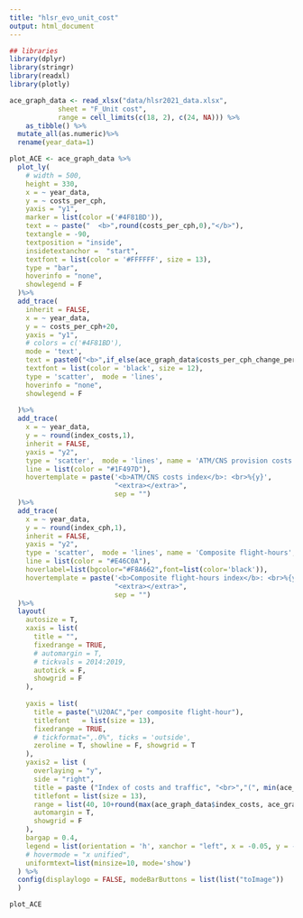 ```yaml
---
title: "hlsr_evo_unit_cost"
output: html_document
---
```


```r
## libraries
library(dplyr)
library(stringr)
library(readxl)
library(plotly)
```

```r
ace_graph_data <- read_xlsx("data/hlsr2021_data.xlsx",
            sheet = "F_Unit cost",
            range = cell_limits(c(18, 2), c(24, NA))) %>%
    as_tibble() %>% 
  mutate_all(as.numeric)%>%
  rename(year_data=1)

plot_ACE <- ace_graph_data %>%
  plot_ly(
    # width = 500, 
    height = 330,
    x = ~ year_data,
    y = ~ costs_per_cph,
    yaxis = "y1",
    marker = list(color =('#4F81BD')),
    text = ~ paste("  <b>",round(costs_per_cph,0),"</b>"),
    textangle = -90,
    textposition = "inside",
    insidetextanchor =  "start",
    textfont = list(color = '#FFFFFF', size = 13),
    type = "bar",
    hoverinfo = "none",
    showlegend = F
  )%>%
  add_trace(
    inherit = FALSE,
    x = ~ year_data,
    y = ~ costs_per_cph+20,
    yaxis = "y1",
    # colors = c('#4F81BD'),
    mode = 'text',
    text = paste0("<b>",if_else(ace_graph_data$costs_per_cph_change_perc >0, "+", ""),format(round(ace_graph_data$costs_per_cph_change_perc*100,1), 1), "%","</b>"),
    textfont = list(color = 'black', size = 12),
    type = 'scatter',  mode = 'lines',
    hoverinfo = "none",
    showlegend = F
    
  )%>%
  add_trace(
    x = ~ year_data,
    y = ~ round(index_costs,1), 
    inherit = FALSE,
    yaxis = "y2",
    type = 'scatter',  mode = 'lines', name = 'ATM/CNS provision costs',
    line = list(color = "#1F497D"),
    hovertemplate = paste('<b>ATM/CNS costs index</b>: <br>%{y}',
                          "<extra></extra>",
                          sep = "")
  )%>%
  add_trace(
    x = ~ year_data,
    y = ~ round(index_cph,1), 
    inherit = FALSE,
    yaxis = "y2",
    type = 'scatter',  mode = 'lines', name = 'Composite flight-hours',
    line = list(color = "#E46C0A"),
    hoverlabel=list(bgcolor="#F8A662",font=list(color='black')),
    hovertemplate = paste('<b>Composite flight-hours index</b>: <br>%{y}',
                          "<extra></extra>",
                          sep = "")
  )%>%
  layout(
    autosize = T,
    xaxis = list(
      title = "",
      fixedrange = TRUE,
      # automargin = T,
      # tickvals = 2014:2019,
      autotick = F,
      showgrid = F
    ),
    
    yaxis = list(
      title = paste("\U20AC","per composite flight-hour"),
      titlefont   = list(size = 13),
      fixedrange = TRUE,
      # tickformat=",.0%", ticks = 'outside',
      zeroline = T, showline = F, showgrid = T
    ),
    yaxis2 = list (
      overlaying = "y",
      side = "right",
      title = paste ("Index of costs and traffic", "<br>","(", min(ace_graph_data$year_data), " = 100)",sep = ""),
      titlefont = list(size = 13),
      range = list(40, 10+round(max(ace_graph_data$index_costs, ace_graph_data$index_cph)/10)*10),
      automargin = T,
      showgrid = F
    ),
    bargap = 0.4,
    legend = list(orientation = 'h', xanchor = "left", x = -0.05, y = -0.05),
    # hovermode = "x unified",
    uniformtext=list(minsize=10, mode='show')
  ) %>%
  config(displaylogo = FALSE, modeBarButtons = list(list("toImage"))
  )
```

```r
plot_ACE

```
